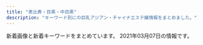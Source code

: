 ```yaml
---
title: "恵比寿・目黒・中目黒"
description: "キーワード別にの巨乳アジアン・チャイナエステ嬢情報をまとめました。"
---
```


新着画像と新着キーワードをまとめています。
2021年03月07日の情報です。

<DmmAffiliateIns />
<KeywordTable
  shops={
    [
    {
        "station": "\u4e2d\u76ee\u9ed2\u99c5\u5357\u6539\u672d\u897f\u53e3",
        "img_links": [
            "http://kaizokusen.jpn.mn/photos/sites/31/2020/11/2020112103070699.jpg",
            "http://kaizokusen.jpn.mn/images/news_bj3.jpg",
            "http://kaizokusen.jpn.mn/photos/sites/31/2019/03/2019032601332117.jpg",
            "http://kaizokusen.jpn.mn/photos/sites/31/2020/01/2020010602051995.jpg",
            "http://kaizokusen.jpn.mn/photos/sites/31/2019/12/2019122806012497.jpg",
            "http://kaizokusen.jpn.mn/photos/sites/31/2020/06/2020060409294464.jpg",
            "http://kaizokusen.jpn.mn/photos/sites/31/2020/05/2020051510144982.jpg",
            "http://kaizokusen.jpn.mn/photos/sites/31/2019/09/2019091102140786.jpg",
            "http://kaizokusen.jpn.mn/images/news_bj1.jpg",
            "http://kaizokusen.jpn.mn/photos/sites/31/2019/01/2019012803255272.jpg",
            "http://kaizokusen.jpn.mn/photos/sites/31/2020/08/2020082411195272.jpg",
            "http://kaizokusen.jpn.mn/images/end.png",
            "http://kaizokusen.jpn.mn/images/news03.jpg",
            "http://kaizokusen.jpn.mn/photos/sites/31/2019/04/2019040301572848.jpg",
            "http://kaizokusen.jpn.mn/photos/sites/31/2019/05/2019051702252726.jpg",
            "http://kaizokusen.jpn.mn/photos/sites/31/2020/06/2020061302013959.jpg",
            "http://kaizokusen.jpn.mn/photos/sites/31/2020/06/2020061305220545.jpg",
            "http://kaizokusen.jpn.mn/photos/sites/31/2019/06/2019060402255852.jpg",
            "http://kaizokusen.jpn.mn/images/s_link.png",
            "http://kaizokusen.jpn.mn/photos/sites/31/2019/06/2019060402255271.jpg",
            "http://kaizokusen.jpn.mn/photos/sites/31/2020/12/2020120801390122.jpg",
            "http://kaizokusen.jpn.mn/photos/sites/31/2020/03/2020030801205388.jpg",
            "http://kaizokusen.jpn.mn/photos/sites/31/2019/09/2019092905302643.jpg",
            "http://kaizokusen.jpn.mn/photos/sites/31/2018/07/2018070912312985.jpg",
            "http://kaizokusen.jpn.mn/photos/sites/31/2020/04/2020042207290081.jpg",
            "http://kaizokusen.jpn.mn/photos/sites/31/2018/12/2018122706404758.jpg",
            "http://kaizokusen.jpn.mn/images/s_contact.jpg",
            "http://kaizokusen.jpn.mn/photos/sites/31/2019/11/2019111401215721.jpg",
            "http://kaizokusen.jpn.mn/photos/sites/31/2019/11/2019112102290816.jpg",
            "http://kaizokusen.jpn.mn/photos/sites/31/2019/06/2019061406003081.jpg",
            "http://kaizokusen.jpn.mn/photos/sites/31/2019/02/2019021410470448.jpg",
            "http://kaizokusen.jpn.mn/photos/sites/31/2020/08/2020080301195061.jpg",
            "http://kaizokusen.jpn.mn/photos/sites/31/2019/11/2019111410352979.jpg",
            "http://kaizokusen.jpn.mn/images/mobile.jpg",
            "http://kaizokusen.jpn.mn/images/s_staff.png",
            "http://kaizokusen.jpn.mn/photos/sites/31/2019/03/2019032710574970.jpg",
            "http://kaizokusen.jpn.mn/images/s_pick.png",
            "http://kaizokusen.jpn.mn/photos/sites/31/2019/02/2019022801560094.jpg",
            "http://kaizokusen.jpn.mn/photos/sites/31/2020/02/202002070127147.jpg",
            "http://kaizokusen.jpn.mn/images/top.jpg",
            "http://kaizokusen.jpn.mn/photos/sites/31/2020/01/2020011609085443.jpg",
            "http://kaizokusen.jpn.mn/photos/sites/31/2018/12/2018121710580889.jpg",
            "http://kaizokusen.jpn.mn/photos/sites/31/2019/12/201912200917482.jpg",
            "http://kaizokusen.jpn.mn/photos/sites/31/2019/01/2019010309225534.jpg",
            "http://kaizokusen.jpn.mn/photos/sites/31/2019/12/2019121904244431.jpg",
            "http://kaizokusen.jpn.mn/photos/sites/31/2019/01/201901130238317.jpg",
            "http://kaizokusen.jpn.mn/photos/sites/31/2020/06/2020062208015349.jpg",
            "http://kaizokusen.jpn.mn/images/s_news.jpg",
            "http://kaizokusen.jpn.mn/photos/sites/31/2020/02/2020022107354732.jpg",
            "http://kaizokusen.jpn.mn/images/headline.jpg",
            "http://kaizokusen.jpn.mn/images/news04.jpg",
            "http://kaizokusen.jpn.mn/photos/sites/31/2020/03/2020031402334084.jpg"
        ],
        "keywords": {
            "88": 9,
            "84": 3,
            "87": 33,
            "D": 74,
            "85": 27,
            "86": 25,
            "E": 27,
            "C": 45,
            "83": 8
        },
        "name": "\u6d77\u8cca\u8239",
        "url": "http://kaizokusen.jpn.mn/"
    },
    {
        "url": "http://with-you.tyo.cm",
        "keywords": {
            "C": 35,
            "D": 19
        },
        "img_links": [
            "http://with-you.tyo.cm/photos/sites/6/2019/03/2019030615474648.jpg",
            "http://with-you.tyo.cm/photos/sites/6/2020/09/2020092511214697.jpg",
            "http://with-you.tyo.cm/photos/sites/6/2019/06/2019060510455732.jpg",
            "http://with-you.tyo.cm/photos/sites/6/2020/03/2020032714573892.jpg",
            "http://with-you.tyo.cm/photos/sites/6/2019/11/2019111915264046.jpg",
            "http://with-you.tyo.cm/photos/sites/6/2019/11/2019112517121980.jpg",
            "http://with-you.tyo.cm/photos/sites/6/2019/11/2019110806175734.jpg",
            "http://with-you.tyo.cm/photos/sites/6/2019/12/2019121017051599.jpg",
            "http://with-you.tyo.cm/photos/sites/6/2019/11/2019110108002447.jpg",
            "http://with-you.tyo.cm/photos/sites/6/2021/02/2021022216380216.jpg",
            "http://with-you.tyo.cm/photos/sites/6/2019/11/2019110107573374.jpg",
            "http://with-you.tyo.cm/images/s_pick.jpg",
            "http://with-you.tyo.cm/photos/sites/6/2019/11/2019112916075124.jpg",
            "http://with-you.tyo.cm/photos/sites/6/2020/06/2020061515324852.jpg",
            "http://with-you.tyo.cm/images/top.png",
            "http://with-you.tyo.cm/photos/sites/6/2019/02/2019021818404723.jpg",
            "http://with-you.tyo.cm/photos/sites/6/2019/12/2019121017051597.jpg",
            "http://with-you.tyo.cm/photos/sites/6/2019/10/2019102716505281.jpg",
            "http://with-you.tyo.cm/photos/sites/6/2020/06/2020061515330329.jpg",
            "http://with-you.tyo.cm/photos/sites/6/2019/12/2019121914290210.jpg",
            "http://with-you.tyo.cm/photos/sites/6/2019/11/2019112214502832.jpg",
            "http://hanamizuki2.a1.ies.bz/upload/sites/6/2021/02/2021022216380216.jpg",
            "http://with-you.tyo.cm/images/s_recuit.jpg",
            "http://with-you.tyo.cm/photos/sites/6/2019/11/2019110806175615.jpg",
            "http://with-you.tyo.cm/photos/sites/6/2019/11/2019110107572662.jpg",
            "http://with-you.tyo.cm/photos/sites/6/2019/11/2019110108001772.jpg",
            "http://with-you.tyo.cm/photos/sites/6/2020/03/2020032714542799.jpg",
            "http://with-you.tyo.cm/photos/sites/6/2019/11/2019112916080552.jpg",
            "http://with-you.tyo.cm/images/s_staff.jpg",
            "http://with-you.tyo.cm/photos/sites/6/2019/12/2019121914290846.jpg",
            "http://with-you.tyo.cm/photos/sites/6/2019/11/2019112214503286.jpg",
            "http://with-you.tyo.cm/photos/sites/6/2019/11/2019112916075813.jpg",
            "http://with-you.tyo.cm/photos/sites/6/2019/10/2019102716505124.jpg",
            "http://with-you.tyo.cm/photos/sites/6/2019/02/2019021816145119.jpg",
            "http://with-you.tyo.cm/images/s_link.jpg",
            "http://with-you.tyo.cm/photos/sites/6/2019/02/2019021816155116.jpg",
            "http://with-you.tyo.cm/photos/sites/6/2019/11/2019111915264240.jpg",
            "http://with-you.tyo.cm/photos/sites/6/2019/02/2019021818395644.jpg",
            "http://with-you.tyo.cm/photos/sites/6/2019/11/2019112517122617.jpg",
            "http://with-you.tyo.cm/photos/sites/6/2019/11/2019110606012817.jpg",
            "http://with-you.tyo.cm/images/s_news.jpg"
        ],
        "station": "JR\u76ee\u9ed2\u99c5\u6771\u53e3",
        "name": "With you\u30fb\u30a6\u30a3\u30ba\u30e6\u30fc"
    },
    {
        "name": "\u91d1\u306e\u6708",
        "img_links": [
            "http://kintsuki.este88.com/gals/yuyu1.jpg",
            "http://kintsuki.este88.com/images/r01.jpg",
            "http://kintsuki.este88.com/gals/koyuki1.jpg",
            "http://kintsuki.este88.com/images/r02.jpg",
            "http://kintsuki.este88.com/gals/kixyoko1.jpg",
            "http://kintsuki.este88.com/images/ph1.jpg",
            "http://kintsuki.este88.com/images/r04.jpg",
            "http://kintsuki.este88.com/gals/rina1.jpg",
            "http://kintsuki.este88.com/gals/kaori1.jpg",
            "http://kintsuki.este88.com/gals/momo1.jpg",
            "http://kintsuki.este88.com/gals/kana1.jpg",
            "http://kintsuki.este88.com/gals/rei1.jpg",
            "http://kintsuki.este88.com/gals/mika1.jpg"
        ],
        "keywords": {},
        "url": "http://kintsuki.este88.com/",
        "station": "JR\u76ee\u9ed2\u99c5\u6771\u53e3"
    },
    {
        "name": "OnlyOne",
        "img_links": [
            "http://onlyone.tyo.cm/photos/sites/5/2019/05/2019052911352557.jpg",
            "http://onlyone.tyo.cm/photos/sites/5/2021/02/202102201049167.jpg",
            "http://onlyone.tyo.cm/photos/sites/5/2020/09/2020092510523723.jpg",
            "http://onlyone.tyo.cm/images/s_link.png",
            "http://onlyone.tyo.cm/photos/sites/5/2019/12/2019121715483135.jpg",
            "http://onlyone.tyo.cm/photos/sites/5/2019/06/2019060510472559.jpg",
            "http://onlyone.tyo.cm/photos/sites/5/2020/09/2020092218541894.jpg",
            "http://onlyone.tyo.cm/images/room2.jpg",
            "http://onlyone.tyo.cm/photos/sites/5/2018/03/2018031607430562.jpg",
            "http://onlyone.tyo.cm/photos/sites/5/2019/02/2019022310334774.jpg",
            "http://onlyone.tyo.cm/photos/sites/5/2020/07/2020070215334437.jpg",
            "http://onlyone.tyo.cm/images/s_staff.png",
            "http://onlyone.tyo.cm/images/acc1.jpg",
            "http://onlyone.tyo.cm/photos/sites/5/2018/09/2018092710191274.jpg",
            "http://onlyone.tyo.cm/photos/sites/5/2020/09/2020090210405221.jpg",
            "http://onlyone.tyo.cm/photos/sites/5/2019/02/2019022310345266.jpg",
            "http://onlyone.tyo.cm/photos/sites/5/2019/05/2019050915292562.jpg",
            "http://onlyone.tyo.cm/photos/sites/5/2021/03/2021030316101626.jpg",
            "http://onlyone.tyo.cm/images/acc3.jpg",
            "http://onlyone.tyo.cm/photos/sites/5/2021/03/2021030316101022.jpg",
            "http://onlyone.tyo.cm/photos/sites/5/2020/07/2020070217061815.jpg",
            "http://onlyone.tyo.cm/photos/sites/5/2020/01/2020011413500417.jpg",
            "http://onlyone.tyo.cm/images/room4.jpg",
            "http://onlyone.tyo.cm/photos/sites/5/2019/01/2019013017371133.jpg",
            "http://onlyone.tyo.cm/photos/sites/5/2021/02/202102181024101.jpg",
            "http://onlyone.tyo.cm/photos/sites/5/2018/07/2018071709242171.jpg",
            "http://onlyone.tyo.cm/photos/sites/5/2018/06/2018062904050630.jpg",
            "http://onlyone.tyo.cm/photos/sites/5/2019/06/2019060510384975.jpg",
            "http://onlyone.tyo.cm/photos/sites/5/2020/05/2020051419324761.jpg",
            "http://onlyone.tyo.cm/photos/sites/5/2020/06/2020060815500896.jpg",
            "http://onlyone.a1.ies.bz/upload/sites/5/2021/03/2021030316101022.jpg",
            "http://onlyone.tyo.cm/images/room1.jpg",
            "http://onlyone.tyo.cm/photos/sites/5/2019/11/2019112117013754.jpg",
            "http://onlyone.tyo.cm/photos/sites/5/2019/08/2019080815010066.jpg",
            "http://onlyone.tyo.cm/photos/sites/5/2020/09/2020092510524025.jpg",
            "http://onlyone.tyo.cm/photos/sites/5/2020/09/2020092510523998.jpg",
            "http://onlyone.tyo.cm/photos/sites/5/2018/08/2018080308152252.jpg",
            "http://onlyone.tyo.cm/photos/sites/5/2021/02/2021021810240848.jpg",
            "http://onlyone.tyo.cm/photos/sites/5/2019/07/2019070711031982.jpg",
            "http://onlyone.tyo.cm/photos/sites/5/2020/01/2020011413501066.jpg",
            "http://onlyone.tyo.cm/photos/sites/5/2018/08/2018082407542866.jpg",
            "http://onlyone.tyo.cm/images/new.jpg",
            "http://onlyone.tyo.cm/photos/sites/5/2020/03/2020031716151746.jpg",
            "http://onlyone.tyo.cm/photos/sites/5/2019/03/2019030418403098.jpg",
            "http://onlyone.tyo.cm/photos/sites/5/2019/12/2019120510353312.jpg",
            "http://onlyone.tyo.cm/photos/sites/5/2018/11/2018112110301745.jpg",
            "http://onlyone.a1.ies.bz/upload/sites/5/2021/02/2021022515094363.jpg",
            "http://onlyone.tyo.cm/photos/sites/5/2020/01/2020011412572423.jpg",
            "http://onlyone.tyo.cm/photos/sites/5/2019/07/2019071716092046.jpg",
            "http://onlyone.tyo.cm/photos/sites/5/2020/09/2020092617301564.jpg",
            "http://onlyone.tyo.cm/photos/sites/5/2019/07/201907171609201.jpg",
            "http://onlyone.tyo.cm/photos/sites/5/2020/02/2020022610121615.jpg",
            "http://onlyone.tyo.cm/photos/sites/5/2019/11/2019110105153240.jpg",
            "http://onlyone.tyo.cm/images/top.png",
            "http://onlyone.tyo.cm/images/acc2.jpg",
            "http://onlyone.tyo.cm/photos/sites/5/2021/02/2021022515094363.jpg",
            "http://onlyone.tyo.cm/photos/sites/5/2021/02/2021022216501749.jpg",
            "http://onlyone.tyo.cm/photos/sites/5/2019/08/2019082610481667.jpg",
            "http://onlyone.tyo.cm/photos/sites/5/2018/07/2018071709241386.jpg",
            "http://onlyone.tyo.cm/photos/sites/5/2019/07/2019070616424775.jpg",
            "http://onlyone.a1.ies.bz/upload/sites/5/2021/02/2021022216501749.jpg",
            "http://onlyone.tyo.cm/images/line.jpg",
            "http://onlyone.tyo.cm/photos/sites/5/2017/11/2017112708111797.jpg",
            "http://onlyone.tyo.cm/images/acc4.jpg",
            "http://onlyone.tyo.cm/photos/sites/5/2018/10/201810181432433.jpg",
            "http://onlyone.tyo.cm/photos/sites/5/2019/01/2019011814353078.jpg",
            "http://onlyone.tyo.cm/photos/sites/5/2019/11/2019110105152849.jpg",
            "http://onlyone.tyo.cm/images/room3.jpg",
            "http://onlyone.tyo.cm/photos/sites/5/2018/11/2018110713255310.jpg"
        ],
        "url": "http://onlyone.tyo.cm/",
        "station": "JR\u76ee\u9ed2\u99c5\u897f\u53e3",
        "keywords": {
            "84": 1,
            "86": 11,
            "83": 3,
            "D": 26,
            "E": 2,
            "88": 3,
            "F": 1,
            "87": 5,
            "C": 4,
            "85": 9
        }
    },
    {
        "station": "JR\u6075\u6bd4\u5bff\u99c5\u897f\u53e3",
        "name": "\u3072\u307e\u308f\u308a",
        "img_links": [
            "http://www.himawari-aroma.xyz/images/psd/off.jpg",
            "http://www.himawari-aroma.xyz/images/sys.jpg",
            "http://www.himawari-aroma.xyz/images/shop/1.png",
            "http://www.himawari-aroma.xyz/images/staff/3/ami.png",
            "http://www.himawari-aroma.xyz/images/staff/3/mayu.png",
            "http://www.himawari-aroma.xyz/images/shop/4/2.jpg",
            "http://www.himawari-aroma.xyz/images/shop/4/1.jpg",
            "http://www.himawari-aroma.xyz/images/13.png"
        ],
        "keywords": {},
        "url": "http://www.himawari-aroma.xyz/"
    },
    {
        "url": "http://victoria.tyo.cm/",
        "station": "JR\u76ee\u9ed2\u99c5\u6771\u53e3",
        "name": "Victoria\u30fb\u30d3\u30af\u30c8\u30ea\u30a2",
        "img_links": [
            "http://victoria.tyo.cm/photos/sites/13/2019/10/2019101403232834.jpg",
            "http://victoria.tyo.cm/images/room4.jpg",
            "http://victoria.tyo.cm/photos/sites/13/2019/08/2019080607062415.jpg",
            "http://victoria.tyo.cm/photos/sites/13/2019/01/2019010506292922.jpg",
            "http://victoria.tyo.cm/photos/sites/13/2019/01/2019012509505197.jpg",
            "http://victoria.tyo.cm/photos/sites/13/2020/10/2020100803550565.jpg",
            "http://victoria.tyo.cm/photos/sites/13/2018/12/2018121502493847.jpg",
            "http://victoria.tyo.cm/photos/sites/13/2021/02/2021021509575615.jpg",
            "http://victoria.tyo.cm/photos/sites/13/2018/12/2018121502493814.jpg",
            "http://victoria.tyo.cm/photos/sites/13/2018/12/2018122701570643.jpg",
            "http://victoria.tyo.cm/photos/sites/13/2020/01/2020012005552622.jpg",
            "http://victoria.tyo.cm/photos/sites/13/2018/12/2018122904411765.jpg",
            "http://victoria.tyo.cm/photos/sites/13/2019/07/2019070206503156.jpg",
            "http://victoria.tyo.cm/photos/sites/13/2019/04/2019041807165826.jpg",
            "http://victoria.tyo.cm/photos/sites/13/2019/12/2019120904521737.jpg",
            "http://victoria.tyo.cm/photos/sites/13/2019/02/2019021206543056.jpg",
            "https://www.a-side.com/ad/koko/include/banner/koko_125x125.png",
            "http://victoria.tyo.cm/photos/sites/13/2019/02/2019022703022355.jpg",
            "http://victoria.tyo.cm/photos/sites/13/2019/01/2019011103510521.jpg",
            "http://victoria.tyo.cm/photos/sites/13/2019/01/2019012509534353.jpg",
            "http://victoria.tyo.cm/images/news.jpg",
            "http://victoria.tyo.cm/photos/sites/13/2019/12/2019120106181894.jpg",
            "http://victoria.tyo.cm/photos/sites/13/2019/01/2019012108071242.jpg",
            "http://victoria.tyo.cm/images/room2.jpg",
            "http://victoria.tyo.cm/images/pick.jpg",
            "http://victoria.tyo.cm/photos/sites/13/2019/10/2019100904083557.jpg",
            "http://victoria.tyo.cm/images/face.jpg",
            "http://victoria.tyo.cm/photos/sites/13/2019/10/2019100904082968.jpg",
            "http://victoria.tyo.cm/photos/sites/13/2019/05/201905100639429.jpg",
            "http://victoria.tyo.cm/images/room3.jpg",
            "http://victoria.tyo.cm/photos/sites/13/2020/02/2020020104570910.jpg",
            "http://victoria.tyo.cm/photos/sites/13/2020/02/202002030340133.jpg",
            "http://victoria.tyo.cm/photos/sites/13/2020/01/2020012005552181.jpg",
            "http://victoria.tyo.cm/images/mobile.jpg",
            "http://victoria.tyo.cm/photos/sites/13/2019/01/2019010506293526.jpg",
            "http://victoria.tyo.cm/photos/sites/13/2018/12/2018121502493953.jpg",
            "http://victoria.tyo.cm/images/s_staff.png",
            "http://victoria.tyo.cm/photos/sites/13/2019/12/2019120406433710.jpg",
            "http://victoria.tyo.cm/photos/sites/13/2020/03/2020031904101259.jpg",
            "http://victoria.tyo.cm/photos/sites/13/2020/02/2020021307433041.jpg",
            "http://victoria.tyo.cm/images/top.jpg",
            "http://victoria.tyo.cm/photos/sites/13/2020/01/2020011104241542.jpg",
            "http://victoria.tyo.cm/photos/sites/13/2019/02/2019021407162693.jpg",
            "http://victoria.tyo.cm/images/room1.jpg",
            "http://victoria.tyo.cm/photos/sites/13/2020/01/2020011205500461.jpg",
            "http://victoria.tyo.cm/photos/sites/13/2019/06/2019061005275095.jpg",
            "http://victoria.tyo.cm/photos/sites/13/2019/12/2019120904521188.jpg",
            "http://victoria.tyo.cm/photos/sites/13/2018/12/2018122701570616.jpg",
            "http://victoria.tyo.cm/photos/sites/13/2018/12/2018122904422525.jpg",
            "http://victoria.tyo.cm/photos/sites/13/2019/04/2019040304024424.jpg",
            "http://victoria.tyo.cm/photos/sites/13/2018/12/2018121502493879.jpg"
        ],
        "keywords": {
            "82": 1,
            "87": 4,
            "D": 21,
            "C": 7,
            "86": 10,
            "85": 8,
            "93": 1,
            "E": 3,
            "89": 1,
            "83": 8,
            "G": 1,
            "F": 1
        }
    },
    {
        "station": "JR\u76ee\u9ed2\u99c5\u6771\u53e3",
        "url": "http://meguro-babel.com/",
        "name": "\u30d0\u30d9\u30eb",
        "img_links": [
            "http://meguro-babel.com/girl/24.jpg",
            "http://meguro-babel.com/girl/3.jpg",
            "http://meguro-babel.com/girl/2.jpg",
            "http://meguro-babel.com/topics/img/150-1.jpg",
            "http://meguro-babel.com/topics/img/142-1.jpg",
            "http://meguro-babel.com/girl/19.jpg",
            "http://meguro-babel.com/girl/5.jpg",
            "http://meguro-babel.com/topics/img/145-1.jpg",
            "http://meguro-babel.com/images/topimg4.jpg",
            "http://meguro-babel.com/girl/13.jpg",
            "http://meguro-babel.com/topics/img/129-1.jpg",
            "http://meguro-babel.com/girl/21.jpg",
            "http://meguro-babel.com/girl/1.jpg",
            "http://meguro-babel.com/girl/15.jpg",
            "http://meguro-babel.com/girl/7.jpg",
            "http://meguro-babel.com/images/room/photo03.jpg",
            "http://meguro-babel.com/topics/img/156-1.jpg",
            "http://meguro-babel.com/girl/10.jpg",
            "http://meguro-babel.com/images/qr.jpg",
            "http://meguro-babel.com/images/img_1.jpg",
            "http://meguro-babel.com/girl/9.jpg",
            "http://meguro-babel.com/girl/6.jpg",
            "http://meguro-babel.com/images/room/photo04.jpg",
            "http://meguro-babel.com/topics/img/155-1.jpg",
            "http://meguro-babel.com/girl/11.jpg",
            "http://meguro-babel.com/images/room/photo02.jpg",
            "http://meguro-babel.com/girl/8.jpg",
            "http://meguro-babel.com/images/room/photo01.jpg",
            "http://meguro-babel.com/topics/img/157-1.jpg",
            "http://meguro-babel.com/girl/4.jpg",
            "http://meguro-babel.com/topics/img/151-1.jpg"
        ],
        "keywords": {}
    },
    {
        "station": "\u4e2d\u76ee\u9ed2\u99c5\u897f\u53e3",
        "keywords": {
            "85": 123,
            "E": 57,
            "89": 18,
            "87": 78,
            "D": 141,
            "C": 138,
            "83": 39,
            "82": 18,
            "86": 60
        },
        "name": "\u30d5\u30a3\u30b8\u30fc\u30ea\u30be\u30fc\u30c8",
        "url": "http://fiji-resort.ests.jp/",
        "img_links": [
            "http://fiji-resort.ests.jp/photos/sites/30/2019/05/2019050215480292.jpg",
            "http://fiji-resort.ests.jp/images/access06.jpg",
            "http://fiji-resort.ests.jp/photos/sites/30/2019/05/2019050215480157.jpg",
            "http://fiji-resort.ests.jp/images/s_topics.png",
            "http://fiji-resort.ests.jp/photos/sites/30/2019/05/2019050215480138.jpg",
            "http://fiji-resort.ests.jp/photos/sites/30/2018/06/2018061511340989.jpg",
            "http://fiji-resort.ests.jp/photos/sites/30/2018/09/2018091916161390.jpg",
            "http://fiji-resort.ests.jp/photos/sites/30/2020/02/2020022116402274.jpg",
            "http://fiji-resort.ests.jp/photos/sites/30/2018/11/2018110510493422.jpg",
            "http://fiji-resort.ests.jp/images/access01.jpg",
            "http://fiji-resort.ests.jp/photos/sites/30/2019/11/2019110909384037.jpg",
            "http://fiji-resort.ests.jp/images/access03.jpg",
            "http://fiji-resort.ests.jp/photos/sites/30/2019/04/2019042017525677.jpg",
            "http://fiji-resort.ests.jp/images/top.png",
            "http://fiji-resort.ests.jp/images/end.png",
            "http://fiji-resort.ests.jp/photos/sites/30/2019/06/2019060610451514.jpg",
            "http://fiji-resort.ests.jp/photos/sites/30/2019/06/2019061411123068.jpg",
            "http://fiji-resort.ests.jp/photos/sites/30/2018/11/2018110510493920.jpg",
            "http://fiji-resort.ests.jp/photos/sites/30/2019/12/2019121110440091.jpg",
            "http://fiji-resort.ests.jp/images/line.png",
            "http://fiji-resort.ests.jp/photos/sites/30/2019/09/2019092914334514.jpg",
            "http://fiji-resort.ests.jp/images/s_staff.png",
            "http://fiji-resort.ests.jp/images/topics_bj3.png",
            "http://fiji-resort.ests.jp/photos/sites/30/2018/09/2018091301234543.jpg",
            "http://fiji-resort.ests.jp/photos/sites/30/2019/03/2019033011105316.jpg",
            "http://fiji-resort.ests.jp/images/access04.jpg",
            "http://fiji-resort.ests.jp/images/access05.jpg",
            "http://fiji-resort.ests.jp/images/s_link.png",
            "http://fiji-resort.ests.jp/photos/sites/30/2019/03/2019031518525662.jpg",
            "http://fiji-resort.ests.jp/images/mobile.png",
            "http://fiji-resort.ests.jp/photos/sites/30/2019/03/2019033011081995.jpg",
            "http://fiji-resort.ests.jp/images/access02.jpg"
        ]
    },
    {
        "name": "\u7f8e\u9b54\u5973",
        "keywords": {
            "85": 13,
            "86": 12,
            "87": 12,
            "E": 2,
            "D": 24,
            "C": 13,
            "88": 2
        },
        "station": "JR\u6075\u6bd4\u5bff\u99c5\u897f\u53e3",
        "img_links": [
            "http://bimajo-massage.work/sp/img/add.jpg",
            "http://bimajo-massage.work/img/sta1.jpg",
            "http://bimajo-massage.work/sp/img/st1.jpg",
            "http://bimajo-massage.work/img/pic.png",
            "http://bimajo-massage.work/sp/img/tel.jpg",
            "http://bimajo-massage.work/sp/img/info.jpg",
            "http://bimajo-massage.work/sp/img/botton.jpg",
            "http://bimajo-massage.work/img/st6.jpg",
            "http://bimajo-massage.work/sp/img/acc2.jpg",
            "http://bimajo-massage.work/sp/img/t-a.jpg",
            "http://bimajo-massage.work/sp/img/t-s.jpg",
            "http://bimajo-massage.work/sp/img/t-r.jpg",
            "http://bimajo-massage.work/img/body-.png",
            "http://bimajo-massage.work/img/acc2.jpg",
            "http://bimajo-massage.work/sp/img/st5.jpg",
            "http://bimajo-massage.work/img/acc1.jpg",
            "http://bimajo-massage.work/sp/img/p-7.jpg",
            "http://bimajo-massage.work/sp/img/pic.jpg",
            "http://bimajo-massage.work/img/sta5.jpg",
            "http://bimajo-massage.work/img/xmas.png",
            "http://bimajo-massage.work/sp/img/pc.jpg",
            "http://bimajo-massage.work/sp/img/st6.jpg",
            "http://bimajo-massage.work/sp/img/t-t.jpg",
            "http://bimajo-massage.work/img/bottom.png",
            "http://bimajo-massage.work/sp/img/p-6.jpg",
            "http://bimajo-massage.work/sp/img/sys.jpg",
            "http://bimajo-massage.work/sp/img/acc1.jpg",
            "http://bimajo-massage.work/img/st1.jpg",
            "http://bimajo-massage.work/sp/img/st7.jpg",
            "http://bimajo-massage.work/img/sta6.jpg",
            "http://bimajo-massage.work/sp/img/cam.jpg",
            "http://bimajo-massage.work/img/st5.jpg",
            "http://bimajo-massage.work/img/st7.jpg",
            "http://bimajo-massage.work/sp/img/p-5.jpg",
            "http://bimajo-massage.work/sp/img/t-o.jpg",
            "http://bimajo-massage.work/img/sta7.jpg",
            "http://bimajo-massage.work/img/mo.png",
            "http://bimajo-massage.work/sp/img/tit.jpg",
            "http://bimajo-massage.work/sp/img/time.jpg"
        ],
        "url": "http://bimajo-massage.work/"
    },
    {
        "img_links": [
            "http://angel.jpn.cm/images/room5.jpg",
            "http://angel.jpn.cm/photos/sites/3/2016/08/staff14.jpg",
            "http://angel.jpn.cm/photos/sites/3/2019/10/2019100910242499.jpg",
            "http://angel.jpn.cm/photos/sites/3/2016/08/staff21a.jpg",
            "http://angel.jpn.cm/photos/sites/3/2019/07/2019071016030711.jpg",
            "http://angel.jpn.cm/images/s_mobile.png",
            "http://angel.jpn.cm/photos/sites/3/2017/11/201711280608539.jpg",
            "http://angel.jpn.cm/photos/sites/3/2016/08/staff3a.jpg",
            "http://angel.jpn.cm/photos/sites/3/2018/11/201811011331167.jpg",
            "http://angel.jpn.cm/photos/sites/3/2019/12/2019122718552333.jpg",
            "http://angel.jpn.cm/images/s_staff.png",
            "http://angel.jpn.cm/photos/sites/3/2016/08/staff35.jpg",
            "http://angel.jpn.cm/photos/sites/3/2018/06/2018061505064271.jpg",
            "http://angel.jpn.cm/photos/sites/3/2016/08/staff36h.jpg",
            "http://angel.jpn.cm/photos/sites/3/2016/08/staff24a.jpg",
            "http://angel.jpn.cm/photos/sites/3/2016/08/staff21.jpg",
            "http://angel.jpn.cm/photos/sites/3/2016/08/staff11.jpg",
            "http://angel.jpn.cm/photos/sites/3/2019/06/2019060510404179.jpg",
            "http://angel.jpn.cm/photos/sites/3/2016/08/staff24.jpg",
            "http://angel.jpn.cm/photos/sites/3/2016/08/staff8.jpg",
            "http://angel.jpn.cm/photos/sites/3/2016/09/staff40a.jpg",
            "http://angel.jpn.cm/photos/sites/3/2016/08/staff8a.jpg",
            "http://angel.jpn.cm/images/room6.jpg",
            "http://angel.jpn.cm/photos/sites/3/2018/06/2018061505064251.jpg",
            "http://angel.jpn.cm/photos/sites/3/2016/08/staff28.jpg",
            "http://angel.jpn.cm/images/mobile.jpg",
            "http://angel.jpn.cm/photos/sites/3/2017/01/1.jpg",
            "http://angel.jpn.cm/photos/sites/3/2016/08/staff22a.jpg",
            "http://angel.jpn.cm/photos/sites/3/2016/08/staff4a.jpg",
            "http://angel.jpn.cm/photos/sites/3/2017/03/2.jpg",
            "http://angel.jpn.cm/photos/sites/3/2019/07/2019071213431954.jpg",
            "http://angel.jpn.cm/photos/sites/3/2016/08/staff4.jpg",
            "http://angel2.a1.ies.bz/upload/sites/3/2021/02/2021022516024747.jpg",
            "http://angel.jpn.cm/photos/sites/3/2016/08/staff38.jpg",
            "http://angel.jpn.cm/photos/sites/3/2016/10/staff01.jpg",
            "http://angel.jpn.cm/images/room1.jpg",
            "http://angel.jpn.cm/photos/sites/3/2020/06/2020061515170635.jpg",
            "http://angel.jpn.cm/photos/sites/3/2016/08/staff22.jpg",
            "http://angel2.a1.ies.bz/upload/sites/3/2021/02/2021021714005240.jpg",
            "http://angel.jpn.cm/photos/sites/3/2018/06/2018062105525655.jpg",
            "http://angel.jpn.cm/images/girl-z2.jpg",
            "http://angel.jpn.cm/photos/sites/3/2016/08/staff7.jpg",
            "http://angel.jpn.cm/images/top02.jpg",
            "http://angel.jpn.cm/photos/sites/3/2017/05/8.jpg",
            "http://angel.jpn.cm/photos/sites/3/2018/06/2018061601280885.jpg",
            "http://angel.jpn.cm/photos/sites/3/2017/12/201712270537317.jpg",
            "http://angel.jpn.cm/images/room3.jpg",
            "http://angel.jpn.cm/photos/sites/3/2016/08/staff3.jpg",
            "http://angel.jpn.cm/photos/sites/3/2019/11/2019111814073465.jpg",
            "http://angel.jpn.cm/images/room4.jpg",
            "http://angel.jpn.cm/images/s_news.png",
            "http://angel.jpn.cm/photos/sites/3/2016/08/staff37.jpg",
            "http://angel.jpn.cm/images/s_pick.png",
            "http://angel.jpn.cm/photos/sites/3/2016/09/staff40.jpg",
            "http://angel.jpn.cm/photos/sites/3/2019/12/2019122718552413.jpg",
            "http://angel.jpn.cm/photos/sites/3/2021/02/2021022516024747.jpg",
            "http://angel.jpn.cm/photos/sites/3/2016/09/72670992207769698.jpg",
            "http://angel.jpn.cm/photos/sites/3/2016/08/staff39.jpg",
            "http://angel.jpn.cm/photos/sites/3/2016/08/staff2a.jpg",
            "http://angel.jpn.cm/photos/sites/3/2020/09/2020092511154515.jpg",
            "http://angel.jpn.cm/photos/sites/3/2017/11/2017112010234266.jpg",
            "http://angel.jpn.cm/photos/sites/3/2016/08/staff36g.jpg",
            "http://angel.jpn.cm/photos/sites/3/2016/10/staff41.jpg",
            "http://angel.jpn.cm/images/top01.jpg",
            "http://angel.jpn.cm/photos/sites/3/2016/08/staff5a.jpg",
            "http://angel.jpn.cm/images/room7.jpg",
            "http://angel.jpn.cm/photos/sites/3/2016/08/staff25a.jpg",
            "http://angel.jpn.cm/photos/sites/3/2016/08/staff29.jpg",
            "http://angel.jpn.cm/images/room2.jpg",
            "http://angel.jpn.cm/photos/sites/3/2016/08/staff25.jpg",
            "http://angel.jpn.cm/photos/sites/3/2016/08/staff5.jpg",
            "http://angel.jpn.cm/photos/sites/3/2019/12/2019122718552430.jpg",
            "http://angel.jpn.cm/photos/sites/3/2016/08/staff39a.jpg",
            "http://angel.jpn.cm/photos/sites/3/2017/04/1.jpg",
            "http://angel.jpn.cm/photos/sites/3/2018/06/2018061601280970.jpg",
            "http://angel.jpn.cm/photos/sites/3/2016/08/staff23.jpg",
            "http://angel.jpn.cm/photos/sites/3/2019/06/201906051042276.jpg",
            "http://angel.jpn.cm/photos/sites/3/2021/02/2021021714005240.jpg",
            "http://angel.jpn.cm/images/s_link.png",
            "http://angel.jpn.cm/images/nbj3.jpg",
            "http://cdn.dino-es.com/images/logo/150x40DinoEs.png",
            "http://angel.jpn.cm/photos/sites/3/2016/08/staff2.jpg",
            "http://angel.jpn.cm/photos/sites/3/2018/09/2018091001155585.jpg",
            "http://angel.jpn.cm/images/girl-z1.jpg",
            "http://angel.jpn.cm/photos/sites/3/2019/11/201911181407260.jpg",
            "http://angel.jpn.cm/images/info.jpg"
        ],
        "keywords": {
            "88": 3,
            "E": 3,
            "85": 7,
            "86": 8,
            "89": 3,
            "C": 41,
            "87": 4,
            "F": 1,
            "84": 3,
            "90": 1,
            "D": 27
        },
        "station": "JR\u76ee\u9ed2\u99c5\u6771\u53e3",
        "name": "Angel-\u30a8\u30f3\u30b8\u30a7\u30eb-",
        "url": "http://angel.jpn.cm/"
    },
    {
        "img_links": [],
        "station": "JR\u76ee\u9ed2\u99c5\u6771\u53e3",
        "url": "http://relacute.tyo.cm/",
        "name": "RelaCute \u30ea\u30e9\u30ad\u30e5\u30fc\u30c8",
        "keywords": {}
    },
    {
        "url": "http://www.oasis.esjoho.com/",
        "img_links": [
            "http://www.oasis.esjoho.com/files/002-02.jpg",
            "http://www.oasis.esjoho.com/img/goback.jpg",
            "http://www.oasis.esjoho.com/img/pickup.jpg",
            "http://www.oasis.esjoho.com/files/004.jpg",
            "http://www.oasis.esjoho.com/files/005.jpg",
            "http://www.oasis.esjoho.com/files/005-02.jpg",
            "http://www.oasis.esjoho.com/files/001.jpg",
            "http://www.oasis.esjoho.com/files/002.jpg",
            "http://www.oasis.esjoho.com/img/tel.png",
            "http://www.oasis.esjoho.com/img/btn_side_mobile.jpg",
            "http://www.oasis.esjoho.com/files/004-02.jpg",
            "http://www.oasis.esjoho.com/img/ttl_news.png",
            "http://www.oasis.esjoho.com/img/btn_blog.png",
            "http://www.oasis.esjoho.com/img/ttl_info.png",
            "http://www.oasis.esjoho.com/files/001-02.jpg"
        ],
        "name": "\u7652\u3057\u5bb6",
        "keywords": {
            "86": 2,
            "87": 4,
            "85": 2,
            "C": 14,
            "D": 6
        },
        "station": "\u897f\u5c0f\u5c71\u99c5"
    },
    {
        "station": "\u4e2d\u76ee\u9ed2\u99c5\u897f\u53e3",
        "img_links": [
            "http://nakamegurofun.com/files/0084f22.jpg",
            "http://nakamegurofun.com/images/shop/shop02.jpg",
            "http://nakamegurofun.com/files/0070964.jpg",
            "http://nakamegurofun.com/files/002-020964.jpg",
            "http://nakamegurofun.com/files/0034f22.jpg",
            "http://nakamegurofun.com/images/main_top.png",
            "http://nakamegurofun.com/images/main_bottom.png",
            "http://nakamegurofun.com/files/006fa9d.jpg",
            "http://nakamegurofun.com/files/006-020964.jpg",
            "http://nakamegurofun.com/files/0050964.jpg",
            "http://nakamegurofun.com/images/zi_staff.png",
            "http://nakamegurofun.com/files/005-020964.jpg",
            "http://nakamegurofun.com/files/005-030964.jpg",
            "http://nakamegurofun.com/files/0020964.jpg",
            "http://nakamegurofun.com/files/0030964.jpg",
            "http://nakamegurofun.com/files/008-020964.jpg",
            "http://nakamegurofun.com/files/0054f22.jpg",
            "http://nakamegurofun.com/files/0074f22.jpg",
            "http://nakamegurofun.com/images/s3.jpg",
            "http://nakamegurofun.com/files/0060964.jpg",
            "http://nakamegurofun.com/images/s5.jpg",
            "http://nakamegurofun.com/images/shop/shop03.jpg",
            "http://nakamegurofun.com/files/002fa9d.jpg",
            "http://nakamegurofun.com/files/0064f22.jpg",
            "http://nakamegurofun.com/files/003-030964.jpg",
            "http://nakamegurofun.com/images/service91a6.png",
            "http://nakamegurofun.com/files/006-030964.jpg",
            "http://nakamegurofun.com/files/007-030964.jpg",
            "http://nakamegurofun.com/files/003fa9d.jpg",
            "http://nakamegurofun.com/images/s4.jpg",
            "http://nakamegurofun.com/files/007-020964.jpg",
            "http://nakamegurofun.com/files/005fa9d.jpg",
            "http://nakamegurofun.com/images/s1.jpg",
            "http://nakamegurofun.com/images/shop/shop01.jpg",
            "http://nakamegurofun.com/files/008fa9d.jpg",
            "http://nakamegurofun.com/files/003-020964.jpg",
            "http://nakamegurofun.com/images/tel.png",
            "http://nakamegurofun.com/files/008-030964.jpg",
            "http://nakamegurofun.com/images/zi_massage.png",
            "http://nakamegurofun.com/files/0080964.jpg",
            "http://nakamegurofun.com/images/infotiao1.jpg",
            "http://nakamegurofun.com/files/002-030964.jpg",
            "http://nakamegurofun.com/images/s2.jpg",
            "http://nakamegurofun.com/files/007fa9d.jpg",
            "http://nakamegurofun.com/files/0024f22.jpg",
            "http://nakamegurofun.com/images/shop/shop04.jpg",
            "http://nakamegurofun.com/images/xian.png"
        ],
        "url": "http://nakamegurofun.com/",
        "keywords": {
            "C": 1,
            "85": 1,
            "D": 5,
            "87": 4,
            "88": 1
        },
        "name": "Flower \uff5e\u30d5\u30e9\u30ef\u30fc\uff5e"
    },
    {
        "station": "JR\u6075\u6bd4\u5bff\u99c5\u897f\u53e3",
        "img_links": [
            "http://hi-msg.com/tonton/images/r2.jpg",
            "http://hi-msg.com/tonton/images/index_01.jpg",
            "http://hi-msg.com/tonton/images/r3.jpg",
            "http://hi-msg.com/tonton/images/an_6_02.jpg",
            "http://hi-msg.com/tonton/images/an_5_01.jpg",
            "http://hi-msg.com/tonton/images/an_6_01.jpg",
            "http://hi-msg.com/tonton/images/an_2_01.jpg",
            "http://hi-msg.com/tonton/images/slider/slide3.png",
            "http://hi-msg.com/tonton/images/staff_images/sl.png",
            "http://hi-msg.com/tonton/images/index-1.jpg",
            "http://hi-msg.com/tonton/images/staff_images/st1.jpg",
            "http://hi-msg.com/tonton/images/an_2_02.jpg",
            "http://hi-msg.com/tonton/images/an_3_02.jpg",
            "http://hi-msg.com/tonton/images/an_1_02.jpg",
            "http://hi-msg.com/tonton/images/an_5_02.jpg",
            "http://hi-msg.com/tonton/images/slider/slide3s.png",
            "http://hi-msg.com/tonton/images/slider/slide1.png",
            "http://hi-msg.com/tonton/images/eve1.png",
            "http://hi-msg.com/tonton/images/staff_images/st5.jpg",
            "http://hi-msg.com/tonton/images/slider/slide2s.png",
            "http://hi-msg.com/tonton/images/sys1.jpg",
            "http://hi-msg.com/tonton/images/staff_images/st3.jpg",
            "http://hi-msg.com/tonton/images/qr.jpg",
            "http://hi-msg.com/tonton/images/an_4_01.jpg",
            "http://hi-msg.com/tonton/images/slider/slide2.png",
            "http://hi-msg.com/tonton/images/an_4_02.jpg",
            "http://hi-msg.com/tonton/images/an_3_01.jpg",
            "http://hi-msg.com/tonton/images/r4.jpg",
            "http://hi-msg.com/tonton/images/staff_images/st2.jpg",
            "http://hi-msg.com/tonton/images/fbb.jpg",
            "http://hi-msg.com/tonton/images/index-2.jpg",
            "http://hi-msg.com/tonton/images/slider/slide1s.png",
            "http://hi-msg.com/tonton/images/an_1_01.jpg",
            "http://hi-msg.com/tonton/images/staff_images/st4.jpg",
            "http://hi-msg.com/tonton/images/r1.jpg"
        ],
        "keywords": {
            "D": 19,
            "86": 17,
            "C": 7,
            "83": 7,
            "85": 7,
            "E": 5
        },
        "url": "http://hi-msg.com/tonton/",
        "name": "\u30c8\u30f3\u30c8\u30f3"
    }
]
}
/>
<DmmAffiliateScript />
